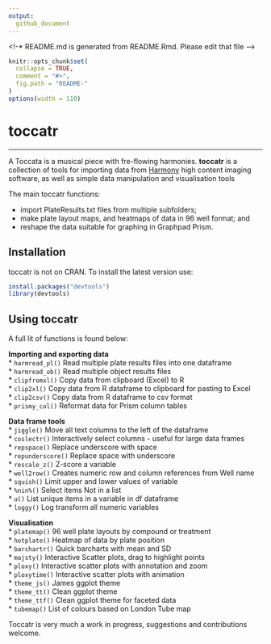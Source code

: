 ```yaml
---
output:
  github_document
---
```


<!-* README.md is generated from README.Rmd. Please edit that file -->

```r
knitr::opts_chunk$set(
  collapse = TRUE,
  comment = "#>",
  fig.path = "README-"
)
options(width = 110)
```

# toccatr 



***********************



A Toccata is a musical piece with fre-flowing harmonies. **toccatr** is a collection of tools for importing data from [Harmony]("https://www.revvity.com/gb-en/product/harmony-5-2-office-revvity-hh17000019") high content imaging software, as well as simple data manipulation and visualisation tools

The main toccatr functions:

* import PlateResults.txt files from multiple subfolders;
* make plate layout maps, and heatmaps of data in 96 well format; and
* reshape the data suitable for graphing in Graphpad Prism.


## <i class="fa fa-cog" aria-hidden="true"></i> Installation

toccatr is not on CRAN. To install the latest version use:


```r
install.packages("devtools")
library(devtools)
```



## Using toccatr

A full lit of functions is found below:

**Importing and exporting data**  
* `harmread_pl()` Read multiple plate results files into one dataframe  
* `harmread_ob()` Read multiple object results files  
* `clipfromxl()` Copy data from clipboard (Excel) to R  
* `clip2xl()` Copy data from R dataframe to clipboard for pasting to Excel  
* `clip2csv()` Copy data from R dataframe to csv format  
* `prismy_col()` Reformat data for Prism column tables  

**Data frame tools**  
* `jiggle()` Move all text columns to the left of the dataframe  
* `coslectr()` Interactively select columns - useful for large data frames  
* `repspace()` Replace underscore with space  
* `repunderscore()` Replace space with underscore  
* `rescale_z()` Z-score a variable  
* `well2row()` Creates numeric row and column references from Well name  
* `squish()` Limit upper and lower values of variable  
* `%nin%()` Select items Not in a list  
* `u()` List unique items in a variable in df dataframe  
* `loggy()` Log transform all numeric variables  

**Visualisation**  
* `platemap()` 96 well plate layouts by compound or treatment  
* `hotplate()` Heatmap of data by plate position  
* `barchartr()` Quick barcharts with mean and SD  
* `majsty()` Interactive Scatter plots, drag to highlight points  
* `ploxy()` Interactive scatter plots with annotation and zoom  
* `ploxytime()` Interactive scatter plots with animation  
* `theme_js()` James ggplot theme  
* `theme_tt()` Clean ggplot theme  
* `theme_ttf()` Clean ggplot theme for faceted data  
* `tubemap()` List of colours based on London Tube map  

Toccatr is very much a work in progress, suggestions and contributions welcome.  
